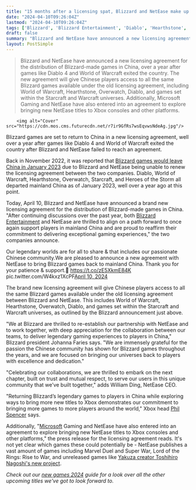 ```yaml
---
title: "15 months after a licensing spat, Blizzard and NetEase make up to bring games like Diablo, Overwatch, and World of Warcraft back to China"
date: "2024-04-10T09:26:04Z"
lastmod: "2024-04-10T09:26:04Z"
tags: ['Blizzard', 'Blizzard Entertainment', 'Diablo', 'Hearthstone', 'Lord of the Rings: Rise to War', 'Marvel Duel', 'Microsoft', 'NetEase', 'Overwatch', 'Phil Spencer', 'Starcraft', 'Super War', 'World of Warcraft', 'Xbox', 'Yakuza']
draft: false
summary: "Blizzard and NetEase have announced a new licensing agreement for the distribution of Blizzard-made games in China, over a year after games like Diablo 4 and World of Warcraft exited the country. The new agreement will give Chinese players access to all the same Blizzard games available under the old licensing agreement, including World of Warcraft, Hearthstone, Overwatch, Diablo, and games set within the Starcraft and Warcraft universes. Additionally, Microsoft Gaming and NetEase have also entered into an agreement to explore bringing new NetEase titles to Xbox consoles and other platforms."
layout: PostSimple
---
```

> Blizzard and NetEase have announced a new licensing agreement for the distribution of Blizzard-made games in China, over a year after games like Diablo 4 and World of Warcraft exited the country. The new agreement will give Chinese players access to all the same Blizzard games available under the old licensing agreement, including World of Warcraft, Hearthstone, Overwatch, Diablo, and games set within the Starcraft and Warcraft universes. Additionally, Microsoft Gaming and NetEase have also entered into an agreement to explore bringing new NetEase titles to Xbox consoles and other platforms.


        <img alt="Cover" src="https://cdn.mos.cms.futurecdn.net/r7ir9GfRs7wsEqvwsNdeAg.jpg"/>
        
Blizzard games are set to return to China in a new licensing agreement, well over a year after games like Diablo 4 and World of Warcraft exited the country after Blizzard and NetEase failed to reach an agreement.

Back in November 2022, it was reported that [Blizzard games would leave China in January 2023](https://www.gamesradar.com/world-of-warcraft-diablo-and-more-set-to-leave-china-over-licensing-disagreement/) due to Blizzard and NetEase being unable to renew the licensing agreement between the two companies. Diablo, World of Warcraft, Hearthstone, Overwatch, Starcraft, and Heroes of the Storm all departed mainland China as of January 2023, well over a year ago at this point.

Today, April 10, Blizzard and NetEase have announced a brand new licensing agreement for the distribution of Blizzard-made games in China. "After continuing discussions over the past year, both [Blizzard Entertainment](https://www.gamesradar.com/uk/tag/blizzard-entertainment/) and NetEase are thrilled to align on a path forward to once again support players in mainland China and are proud to reaffirm their commitment to delivering exceptional gaming experiences," the two companies announce.

Our legendary worlds are for all to share & that includes our passionate Chinese community.We are pleased to announce a new agreement with NetEase to bring Blizzard games back to mainland China. Thank you for your patience & support.🔗 https://t.co/zE5XkmE84K pic.twitter.com/W4kxz1XcPF[April 10, 2024](https://twitter.com/Blizzard_Ent/status/1777864429364744583)

The brand new licensing agreement will give Chinese players access to all the same Blizzard games available under the old licensing agreement between Blizzard and NetEase. This includes World of Warcraft, Hearthstone, Overwatch, Diablo, and games set within the Starcraft and Warcraft universes, as outlined by the Blizzard announcement just above.

"We at Blizzard are thrilled to re-establish our partnership with NetEase and to work together, with deep appreciation for the collaboration between our teams, to deliver legendary gaming experiences to players in China," Blizzard president Johanna Faries says. "We are immensely grateful for the passion the Chinese community has shown for Blizzard games throughout the years, and we are focused on bringing our universes back to players with excellence and dedication."

"Celebrating our collaborations, we are thrilled to embark on the next chapter, built on trust and mutual respect, to serve our users in this unique community that we’ve built together," adds William Ding, NetEase CEO. 

"Returning Blizzard’s legendary games to players in China while exploring ways to bring more new titles to Xbox demonstrates our commitment to bringing more games to more players around the world," Xbox head [Phil Spencer](https://www.gamesradar.com/uk/tag/phil-spencer/) says. 

Additionally, "[Microsoft](https://www.gamesradar.com/uk/tag/microsoft/) Gaming and NetEase have also entered into an agreement to explore bringing new NetEase titles to Xbox consoles and other platforms," the press release for the licensing agreement reads. It's not yet clear which games these could potentially be - NetEase publishes a vast amount of games including Marvel Duel and Super War, Lord of the Rings: Rise to War, and unreleased games like [Yakuza creator Toshihiro Nagoshi's new project](https://www.gamesradar.com/new-studio-from-ex-yakuza-developers-will-make-high-quality-console-games/).

*Check out our *[<em>new games 2024</em>](https://www.gamesradar.com/video-game-release-dates/)* guide for a look over all the other upcoming titles we've got to look forward to.*
        